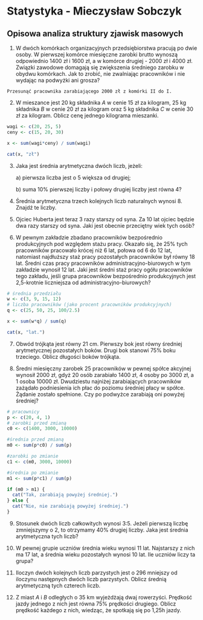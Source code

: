 # Statystyka - Mieczysław Sobczyk

## Opisowa analiza struktury zjawisk masowych

1.  W dwóch komórkach organizacyjnych przedsiębiorstwa pracują po dwie osoby. W pierwszej komórce miesięczne zarobki brutto wynoszą odpowiednio 1400 zł i 1600 zł, a w komórce drugiej - 2000 zł i 4000 zł. Związki zawodowe domagają się zwiększenia średniego zarobku w obydwu komórkach. Jak to zrobić, nie zwalniając pracowników i nie wydając na podwyżki ani grosza?

<!-- -->

    Przesunąć pracownika zarabiającego 2000 zł z komórki II do I.

2.  W mieszance jest 20 kg składnika *A* w cenie 15 zł za kilogram, 25 kg składnika *B* w cenie 20 zł za kilogram oraz 5 kg składnika *C* w cenie 30 zł za kilogram. Oblicz cenę jednego kilograma mieszanki.

```r
wagi <- c(20, 25, 5)
ceny <- c(15, 20, 30)

x <- sum(wagi*ceny) / sum(wagi)

cat(x, "zł")
```

3.  Jaka jest średnia arytmetyczna dwóch liczb, jeżeli:

    a\) pierwsza liczba jest o 5 większa od drugiej;

    b\) suma 10% pierwszej liczby i połowy drugiej liczby jest równa 4?

```{=tex}
\begin{equation}
  \left\{
  \begin{array}{l}
    x_{1} = x_{2} + 5\\
    \frac{x_{1}}{10} + \frac{x_{2}}{2} = 4
  \end{array}
  \right.
\end{equation}
```
```{=tex}
\begin{equation}
  \begin{array}{l}
    \frac{x_{2} + 5}{10} + \frac{x_{2}}{2} = 4 | \cdot10 \\
    x_{2} + 5 + 5x_{2} = 40 \\
    6x_{2} = 35 \\
    x_{2} = \frac{35}{6} \\
    x_{1} = \frac{35}{6} + 5 = \frac{65}{6} \\
    \bar{x} = \frac{x_{1} + x_{2}}{2} = \frac{\frac{65}{6} + \frac{35}{6}}{2} = \frac{100}{12} = 8\frac{1}{3}
  \end{array}
\end{equation}
```
4.  Średnia arytmetyczna trzech kolejnych liczb naturalnych wynosi 8. Znajdź te liczby.

\begin{equation}
  \left\{
  \begin{array}{l}
    x_{2} = x_{1} + 1 \\
    x_{3} = x_{1} + 2 \\
    \frac{x_{1} + x_{2} + x_{3}}{3} = 8
  \end{array}
  \right.
\end{equation}

\begin{equation}
  \begin{array}{l}
    \frac{x_{1} + (x_{1} + 1) + (x_{1} + 2)}{3} = 8 \\
    3x_{1} + 3 = 24 \\
    3x_{1} = 21 \\
    x_{1} = 7 
  \end{array}
\end{equation}

\begin{equation}
  \left\{
  \begin{array}{l}
    x_{1} = 7 \\
    x_{2} = 8 \\
    x_{3} = 9
  \end{array}
  \right.
\end{equation}

5.  Ojciec Huberta jest teraz 3 razy starszy od syna. Za 10 lat ojciec będzie dwa razy starszy od syna. Jaki jest obecnie przeciętny wiek tych osób?

\begin{equation}
  \left\{
  \begin{array}{l}
    o = 3h \\
    o + 10 = 2 \cdot (h + 10)
  \end{array}
  \right.
\end{equation}

\begin{equation}
  \begin{array}{l}
    3h + 10 = 2 \cdot (h + 10) \\
    3h + 10 = 2h + 20 \\
    h = 10 \\
    o = 3h = 3 \cdot 10 = 30 \\
    \bar{x} = \frac{o + h}{2} = \frac{30 + 10}{2} = 20
  \end{array}
\end{equation}

6.  W pewnym zakładzie zbadano pracowników bezpośrednio produkcyjnych pod względem stażu pracy. Okazało się, że 25% tych pracowników pracowało krócej niż 6 lat, połowa od 6 do 12 lat, natomiast najdłuższy staż pracy pozostałych pracowników był równy 18 lat. Średni czas pracy pracowników administracyjno-biurowych w tym zakładzie wynosił 12 lat. Jaki jest średni staż pracy ogółu pracowników tego zakładu, jeśli grupa pracowników bezpośrednio produkcyjnych jest 2,5-krotnie liczniejsza od administracyjno-biurowych?

```r
# średnia przedziału
w <- c(3, 9, 15, 12)
# liczba pracowników (jako procent pracowników produkcyjnych)
q <- c(25, 50, 25, 100/2.5)

x <- sum(w*q) / sum(q)

cat(x, "lat.")
```


7.  Obwód trójkąta jest równy 21 cm. Pierwszy bok jest równy średniej arytmetycznej pozostałych boków. Drugi bok stanowi 75% boku trzeciego. Oblicz długości boków trójkąta.

\begin{equation}
  \left\{
  \begin{array}{l}
    a + b + c = 21 \\
    a = \frac{b + c}{2} \\
    b = \frac{3}{4} c
  \end{array}
  \right.
\end{equation}

\begin{equation}
  \left\{
  \begin{array}{l}
    a + b + c = 21 \\
    2a = b + c \\
    a = \frac{\frac{3}{4} c + c}{2} 
  \end{array}
  \right.
\end{equation}

\begin{equation}
  \left\{
  \begin{array}{l}
    a + 2a = 21 \\
    a = \frac{7}{8} c 
  \end{array}
  \right.
\end{equation}

\begin{equation}
  \begin{array}{l}
    a = 7 \\
    7 = \frac{7}{8} c \\
    c = 8 \\
    b = 6
  \end{array}
\end{equation}

\begin{equation}
  \left\{
  \begin{array}{l}
    a  = 7 \\
    b = 6 \\
    c = 8 
  \end{array}
  \right.
\end{equation}

8.  Średni miesięczny zarobek 25 pracowników w pewnej spółce akcyjnej wynosił 2000 zł, gdyż 20 osób zarabiało 1400 zł, 4 osoby po 3000 zł, a 1 osoba 10000 zł. Dwudziestu najniżej zarabiających pracowników zażądało podniesienia ich płac do poziomu średniej płacy w spółce. Żądanie zostało spełnione. Czy po podwyżce zarabiają oni powyżej średniej?

```r
# pracownicy
p <- c(20, 4, 1)
# zarobki przed zmianą
c0 <- c(1400, 3000, 10000)

#średnia przed zmianą
m0 <- sum(p*c0) / sum(p)

#zarobki po zmianie
c1 <- c(m0, 3000, 10000)

#średnia po zmianie
m1 <- sum(p*c1) / sum(p)

if (m0 > m1) {
  cat("Tak, zarabiają powyżej średniej.")
} else {
  cat("Nie, nie zarabiają powyżej średniej.")
}
```

9.  Stosunek dwóch liczb całkowitych wynosi 3:5. Jeżeli pierwszą liczbę zmniejszymy o 2, to otrzymamy 40% drugiej liczby. Jaka jest średnia arytmetyczna tych liczb?

\begin{equation}
  \left\{
  \begin{array}{l}
    5x_{1} = 3x_{2} \\
    x_{1} - 2 = \frac{2}{5} x_{2} | \cdot 5
  \end{array}
  \right.
\end{equation}

\begin{equation}
  \left\{
  \begin{array}{l}
    5x_{1} = 3x_{2} \\
    5x_{1} - 10 = 2 x_{2}
  \end{array}
  \right.
\end{equation}

\begin{equation}
  \begin{array}{l}
    x_{2} = 10 \\
    x_{1} - 2 = \frac{2}{5} \cdot 10 \\
    x_{1} = 6 \\
    \bar{x} = \frac{x_{1} + x_{2}}{2} = \frac{6 + 10}{2} = 8
  \end{array}
\end{equation}

10. W pewnej grupie uczniów średnia wieku wynosi 11 lat. Najstarszy z nich ma 17 lat, a średnia wieku pozostałych wynosi 10 lat. Ile uczniów liczy ta grupa?

\begin{equation}
  \begin{array}{l}
    \frac{17 + 10 \cdot (n-1)}{n} = 11 \\
    17 + 10 \cdot (n-1) = 11n \\
    17 + 10n - 10 = 11n \\
    n = 7
  \end{array}
\end{equation}

11. Iloczyn dwóch kolejnych liczb parzystych jest o 296 mniejszy od iloczynu następnych dwóch liczb parzystych. Oblicz średnią arytmetyczną tych czterech liczb.

\begin{equation}
  \left\{
  \begin{array}{l}
    x_{1} x_{2} + 296 = x_{3} x_{4} \\
    x_{2} = x_{1} + 2 \\
    x_{3} = x_{1} + 4 \\
    x_{4} = x_{1} + 6
  \end{array}
  \right.
\end{equation}

\begin{equation}
  \begin{array}{l}
    x_{1} \cdot (x_{1} + 2) + 296 = (x_{1} + 4) \cdot (x_{1} + 6) \\
    x_{1}^{2} + 2x_{1} + 296 = x_{1}^{2} + 10x_{1} + 24 \\
    -8x_{1} = -272 \\
    x_{1} = 34 \\
    \bar{x} = \frac{x_{1} + x_{2} + x_{3} + x_{4}}{4} = \frac{34 + 36 + 38 + 40}{4} = 37
  \end{array}
\end{equation}

12. Z miast *A* i *B* odległych o 35 km wyjeżdżają dwaj rowerzyści. Prędkość jazdy jednego z nich jest równa 75% prędkości drugiego. Oblicz prędkość każdego z nich, wiedząc, że spotkają się po 1,25h jazdy.

\begin{equation}
  \left\{
  \begin{array}{l}
    V_{A} = \frac{3}{4} V_{B} \\
    V_{A} = \frac{S_{A}}{\frac{5}{4}} \\
    V_{B} = \frac{35 - S_{A}}{\frac{5}{4}} 
  \end{array}
  \right.
\end{equation}

\begin{equation}
  \begin{array}{l}
    \frac{S_{A}}{\frac{5}{4}} = \frac{3}{4} \frac{35 - S_{A}}{\frac{5}{4}} \\
    S_{A} = \frac{3}{4} (35 - S_{A}) \\
    \frac{7}{4} S_{A} = \frac{105}{4} \\
    S_{A} = 15 \\
    V_{A} = \frac{15}{\frac{5}{4}} = 12 \\
    \frac{3}{4} V_{B} = 12 \\ 
    V_{B} = 16
  \end{array}
\end{equation}

\begin{equation}
  \left\{
  \begin{array}{l}
    V_{A} = 12 \\
    V_{B} = 16
  \end{array}
  \right.
\end{equation}
